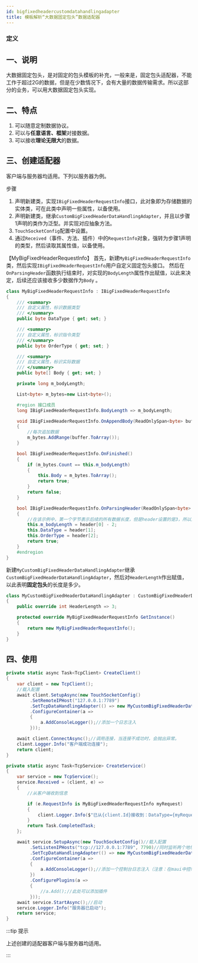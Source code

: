 ```yaml
--- 
id: bigfixedheadercustomdatahandlingadapter
title: 模板解析“大数据固定包头”数据适配器
---
```



### 定义

<TouchSocketCoreDefinition />


## 一、说明

大数据固定包头，是对固定的包头模板的补充，一般来是，固定包头适配器，不能工作于超过2G的数据，但是在少数情况下，会有大量的数据传输需求。所以这部分的业务，可以用大数据固定包头实现。

<BilibiliCard title="用户适配器之大数据固定包头模板适配器" link="https://www.bilibili.com/cheese/play/ep1522755" isPro="true"/>

## 二、特点

1. 可以随意定制数据协议。
2. 可以与**任意语言、框架**对接数据。
3. 可以接收**理论无限大**的数据。


## 三、创建适配器

客户端与服务器均适用。下列以服务器为例。

步骤

1. 声明新建类，实现`IBigFixedHeaderRequestInfo`接口，此对象即为存储数据的实体类，可在此类中声明一些属性，以备使用。
2. 声明新建类，继承`CustomBigFixedHeaderDataHandlingAdapter`，并且以步骤1声明的类作为泛型。并实现对应抽象方法。
3. `TouchSocketConfig`配置中设置。
4. 通过`Received`（事件、方法、插件）中的`RequestInfo`对象，强转为步骤1声明的类型，然后读取其属性值，以备使用。

【MyBigFixedHeaderRequestInfo】
首先，新建`MyBigFixedHeaderRequestInfo`类，然后实现`IBigFixedHeaderRequestInfo`用户自定义固定包头接口。
然后在`OnParsingHeader`函数执行结束时，对实现的`BodyLength`属性作出赋值，以此来决定，后续还应该接收多少数据作为`Body` 。

```csharp showLineNumbers
class MyBigFixedHeaderRequestInfo : IBigFixedHeaderRequestInfo
{
    /// <summary>
    /// 自定义属性，标识数据类型
    /// </summary>
    public byte DataType { get; set; }

    /// <summary>
    /// 自定义属性，标识指令类型
    /// </summary>
    public byte OrderType { get; set; }

    /// <summary>
    /// 自定义属性，标识实际数据
    /// </summary>
    public byte[] Body { get; set; }

    private long m_bodyLength;

    List<byte> m_bytes=new List<byte>();

    #region 接口成员
    long IBigFixedHeaderRequestInfo.BodyLength => m_bodyLength;

    void IBigFixedHeaderRequestInfo.OnAppendBody(ReadOnlySpan<byte> buffer)
    {
        //每次追加数据
        m_bytes.AddRange(buffer.ToArray());
    }

    bool IBigFixedHeaderRequestInfo.OnFinished()
    {
        if (m_bytes.Count == this.m_bodyLength)
        {
            this.Body = m_bytes.ToArray();
            return true;
        }
        return false;
    }

    bool IBigFixedHeaderRequestInfo.OnParsingHeader(ReadOnlySpan<byte> header)
    {
        //在该示例中，第一个字节表示后续的所有数据长度，但是header设置的是3，所以后续还应当接收length-2个长度。
        this.m_bodyLength = header[0] - 2;
        this.DataType = header[1];
        this.OrderType = header[2];
        return true;
    }
    #endregion
}
```

新建`MyCustomBigFixedHeaderDataHandlingAdapter`继承`CustomBigFixedHeaderDataHandlingAdapter`，然后对`HeaderLength`作出赋值，以此表明**固定包头**的长度是多少。

```csharp showLineNumbers
class MyCustomBigFixedHeaderDataHandlingAdapter : CustomBigFixedHeaderDataHandlingAdapter<MyBigFixedHeaderRequestInfo>
{
    public override int HeaderLength => 3;

    protected override MyBigFixedHeaderRequestInfo GetInstance()
    {
        return new MyBigFixedHeaderRequestInfo();
    }
}
```

## 四、使用

```csharp {7,34} showLineNumbers
private static async Task<TcpClient> CreateClient()
{
    var client = new TcpClient();
    //载入配置
    await client.SetupAsync(new TouchSocketConfig()
         .SetRemoteIPHost("127.0.0.1:7789")
         .SetTcpDataHandlingAdapter(() => new MyCustomBigFixedHeaderDataHandlingAdapter())
         .ConfigureContainer(a =>
         {
             a.AddConsoleLogger();//添加一个日志注入
         }));

    await client.ConnectAsync();//调用连接，当连接不成功时，会抛出异常。
    client.Logger.Info("客户端成功连接");
    return client;
}

private static async Task<TcpService> CreateService()
{
    var service = new TcpService();
    service.Received = (client, e) =>
    {
        //从客户端收到信息

        if (e.RequestInfo is MyBigFixedHeaderRequestInfo myRequest)
        {
            client.Logger.Info($"已从{client.Id}接收到：DataType={myRequest.DataType},OrderType={myRequest.OrderType},消息={Encoding.UTF8.GetString(myRequest.Body)}");
        }
        return Task.CompletedTask;
    };

    await service.SetupAsync(new TouchSocketConfig()//载入配置
         .SetListenIPHosts("tcp://127.0.0.1:7789", 7790)//同时监听两个地址
         .SetTcpDataHandlingAdapter(() => new MyCustomBigFixedHeaderDataHandlingAdapter())
         .ConfigureContainer(a =>
         {
             a.AddConsoleLogger();//添加一个控制台日志注入（注意：在maui中控制台日志不可用）
         })
         .ConfigurePlugins(a =>
         {
             //a.Add();//此处可以添加插件
         }));
    await service.StartAsync();//启动
    service.Logger.Info("服务器已启动");
    return service;
}
```

:::tip 提示

上述创建的适配器客户端与服务器均适用。

:::  